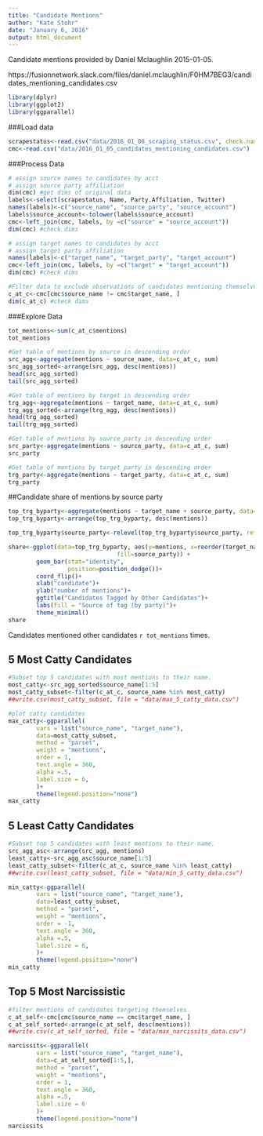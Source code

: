 ```yaml
---
title: "Candidate Mentions"
author: "Kate Stohr"
date: "January 6, 2016"
output: html_document
---
```

Candidate mentions provided by Daniel Mclaughlin 2015-01-05.

https://fusionnetwork.slack.com/files/daniel.mclaughlin/F0HM7BEG3/candidates_mentioning_candidates.csv

```r
library(dplyr)
library(ggplot2)
library(ggparallel)
```

###Load data

```r
scrapestatus<-read.csv("data/2016_01_08_scraping_status.csv", check.names=TRUE)
cmc<-read.csv("data/2016_01_05_candidates_mentioning_candidates.csv")
```

###Process Data 

```r
# assign source names to candidates by acct
# assign source party affiliation 
dim(cmc) #get dims of original data
labels<-select(scrapestatus, Name, Party.Affiliation, Twitter)
names(labels)<-c("source_name", "source_party", "source_account")
labels$source_account<-tolower(labels$source_account)
cmc<-left_join(cmc, labels, by =c("source" = "source_account"))
dim(cmc) #check dims
```

```r
# assign target names to candidates by acct
# assign target party affiliation 
names(labels)<-c("target_name", "target_party", "target_account")
cmc<-left_join(cmc, labels, by =c("target" = "target_account"))
dim(cmc) #check dims 

```

```r
#Filter data to exclude observations of candidates mentioning themselves 
c_at_c<-cmc[cmc$source_name != cmc$target_name, ]
dim(c_at_c) #check dims
```

###Explore Data
```r
tot_mentions<-sum(c_at_c$mentions)
tot_mentions

#Get table of mentions by source in descending order
src_agg<-aggregate(mentions ~ source_name, data=c_at_c, sum)
src_agg_sorted<-arrange(src_agg, desc(mentions))
head(src_agg_sorted)
tail(src_agg_sorted)

#Get table of mentions by target in descending order
trg_agg<-aggregate(mentions ~ target_name, data=c_at_c, sum)
trg_agg_sorted<-arrange(trg_agg, desc(mentions))
head(trg_agg_sorted)
tail(trg_agg_sorted)

#Get table of mentions by source_party in descending order
src_party<-aggregate(mentions ~ source_party, data=c_at_c, sum)
src_party

#Get table of mentions by target_party in descending order
trg_party<-aggregate(mentions ~ target_party, data=c_at_c, sum)
trg_party
```

##Candidate share of mentions by source party 
```r
top_trg_byparty<-aggregate(mentions ~ target_name + source_party, data=c_at_c, sum)
top_trg_byparty<-arrange(top_trg_byparty, desc(mentions))

top_trg_byparty$source_party<-relevel(top_trg_byparty$source_party, ref="Republican")

share<-ggplot(data=top_trg_byparty, aes(y=mentions, x=reorder(target_name, mentions),
                               fill=source_party)) +
        geom_bar(stat="identity",
                 position=position_dodge())+
        coord_flip()+
        xlab("candidate")+
        ylab("number of mentions")+
        ggtitle("Candidates Tagged by Other Candidates")+
        labs(fill = "Source of tag (by party)")+
        theme_minimal()
share
```

Candidates mentioned other candidates `r tot_mentions` times. 

## 5 Most Catty Candidates
```r
#Subset top 5 candidates with most mentions to their name. 
most_catty<-src_agg_sorted$source_name[1:5]
most_catty_subset<-filter(c_at_c, source_name %in% most_catty)
##write.csv(most_catty_subset, file = "data/max_5_catty_data.csv")
```


```r
#plot catty candidates
max_catty<-ggparallel(
        vars = list("source_name", "target_name"),
        data=most_catty_subset, 
        method = "parset", 
        weight = "mentions", 
        order = 1, 
        text.angle = 360, 
        alpha =.5,
        label.size = 6,
        )+ 
        theme(legend.position="none")
max_catty
```

## 5 Least Catty Candidates
```r
#Subset top 5 candidates with least mentions to their name. 
src_agg_asc<-arrange(src_agg, mentions)
least_catty<-src_agg_asc$source_name[1:5]
least_catty_subset<-filter(c_at_c, source_name %in% least_catty)
##write.csv(least_catty_subset, file = "data/min_5_catty_data.csv")
```

```r
min_catty<-ggparallel(
        vars = list("source_name", "target_name"),
        data=least_catty_subset, 
        method = "parset", 
        weight = "mentions", 
        order = -1, 
        text.angle = 360, 
        alpha =.5,
        label.size = 6, 
        )+ 
        theme(legend.position="none")
min_catty
```

## Top 5 Most Narcissistic 

```r
#filter mentions of candidates targeting themselves
c_at_self<-cmc[cmc$source_name == cmc$target_name, ]
c_at_self_sorted<-arrange(c_at_self, desc(mentions))
##write.csv(c_at_self_sorted, file = "data/max_narcissits_data.csv")
```

```r
narcissits<-ggparallel(
        vars = list("source_name", "target_name"),
        data=c_at_self_sorted[1:5,], 
        method = "parset", 
        weight = "mentions", 
        order = 1, 
        text.angle = 360, 
        alpha =.5,
        label.size = 6 
        )+
        theme(legend.position="none")
narcissits
```

